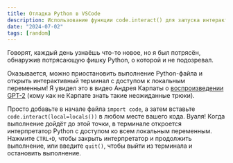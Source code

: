 ```yaml
---
title: Отладка Python в VSCode
description: Использование функции code.interact() для запуска интерактивного интерпретатора кода
date: "2024-07-02"
tags: [random]
---
```


Говорят, каждый день узнаёшь что-то новое, но я был потрясён, обнаружив потрясающую фишку Python, о которой и не подозревал.

Оказывается, можно приостановить выполнение Python-файла и открыть интерактивный терминал с доступом к локальным переменным! Я увидел это в видео Андрея Карпаты о [воспроизведении GPT-2](https://www.youtube.com/watch?v=l8pRSuU81PU) (кому как не Карпате знать такие неожиданные трюки).

Просто добавьте в начале файла `import code`, а затем вставьте `code.interact(local=locals())` в любом месте вашего кода. Вуаля! Когда выполнение дойдёт до этой точки, в терминале откроется интерпретатор Python с доступом ко всем локальным переменным. Нажмите `CTRL+D`, чтобы закрыть интерпретатор и продолжить выполнение, или введите `quit()`, чтобы выйти из терминала и остановить выполнение.
